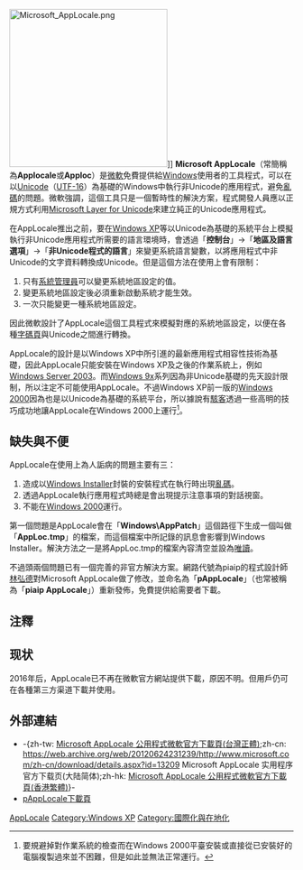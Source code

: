 {{多個問題|
{{Review|time=2021-11-27T11:10:01+00:00}}
{{Original research|time=2021-11-27T11:10:01+00:00}}
{{Unreferenced|time=2021-11-15T08:57:22+00:00}}
}}
{{noteTA
|G1=IT
|G2=Windows
}}
[[File:Microsoft_AppLocale.png|280px]]]]
'''Microsoft AppLocale'''（常簡稱為'''Applocale'''或'''Apploc'''）是[[微軟|微軟]]免費提供給[[Windows|Windows]]使用者的工具程式，可以在以[[Unicode|Unicode]]（[[UTF-16|UTF-16]]）為基礎的Windows中執行非Unicode的應用程式，避免[[亂碼|亂碼]]的問題。微軟強調，這個工具只是一個暫時性的解決方案，程式開發人員應以正規方式利用[[Microsoft_Layer_for_Unicode|Microsoft Layer for Unicode]]來建立純正的Unicode應用程式。

在AppLocale推出之前，要在[[Windows_XP|Windows XP]]等以Unicode為基礎的系統平台上模擬執行非Unicode應用程式所需要的語言環境時，會透過「'''控制台'''」→「'''地區及語言選項'''」→「'''非Unicode程式的語言'''」來變更系統語言變數，以將應用程式中非Unicode的文字資料轉換成Unicode。但是這個方法在使用上會有限制：
#只有[[系統管理員|系統管理員]]可以變更系統地區設定的值。
#變更系統地區設定後必須重新啟動系統才能生效。
#一次只能變更一種系統地區設定。
因此微軟設計了AppLocale這個工具程式來模擬對應的系統地區設定，以便在各種[[字碼頁|字碼頁]]與Unicode之間進行轉換。

AppLocale的設計是以Windows XP中所引進的最新應用程式相容性技術為基礎，因此AppLocale只能安裝在Windows XP及之後的作業系統上，例如[[Windows_Server_2003|Windows Server 2003]]。而[[Windows_9x|Windows 9x]]系列因為非Unicode基礎的先天設計限制，所以注定不可能使用AppLocale。不過Windows XP前一版的[[Windows_2000|Windows 2000]]因為也是以Unicode為基礎的系統平台，所以據說有[[駭客|駭客]]透過一些高明的技巧成功地讓AppLocale在Windows 2000上運行<ref>要規避掉對作業系統的檢查而在Windows 2000平臺安裝或直接從已安裝好的電腦複製過來並不困難，但是如此並無法正常運行。</ref>。

== 缺失與不便 ==
AppLocale在使用上為人詬病的問題主要有三：
#造成以[[Windows_Installer|Windows Installer]]封裝的安裝程式在執行時出現[[亂碼|亂碼]]。
#透過AppLocale執行應用程式時總是會出現提示注意事項的對話視窗。
#不能在[[Windows_2000|Windows 2000]]運行。

第一個問題是AppLocale會在「'''Windows\AppPatch'''」這個路徑下生成一個叫做「'''AppLoc.tmp'''」的檔案，而這個檔案中所記錄的訊息會影響到Windows Installer。解決方法之一是將AppLoc.tmp的檔案內容清空並設為[[唯讀|唯讀]]。

不過頭兩個問題已有一個完善的非官方解決方案。網路代號為piaip的程式設計師[[林弘德|林弘德]]對Microsoft AppLocale做了修改，並命名為「'''pAppLocale'''」（也常被稱為「'''piaip AppLocale'''」）重新發佈，免費提供給需要者下載。

== 注釋 ==
{{reflist}}

== 现状 ==
2016年后，AppLocale已不再在微軟官方網站提供下載，原因不明。但用戶仍可在各種第三方渠道下載并使用。

== 外部連結 ==
* -{zh-tw: [https://web.archive.org/web/20121010065921/http://www.microsoft.com/zh-tw/download/details.aspx?id=13209 Microsoft AppLocale 公用程式微軟官方下載頁(台灣正體)];zh-cn: https://web.archive.org/web/20120624231239/http://www.microsoft.com/zh-cn/download/details.aspx?id=13209 Microsoft AppLocale 实用程序官方下载页(大陆简体);zh-hk: [https://web.archive.org/web/20121027080209/http://www.microsoft.com/zh-hk/download/details.aspx?id=13209 Microsoft AppLocale 公用程式微軟官方下載頁(香港繁體)]}-
* [https://web.archive.org/web/20041118011024/http://ntu.csie.org/~piaip/ pAppLocale下載頁]

[[Category:微软软件|AppLocale]]
[[Category:Windows_XP|Category:Windows XP]]
[[Category:國際化與在地化|Category:國際化與在地化]]